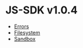 # JS-SDK v1.0.4

- [Errors](./v1.0.4/errors)
- [Filesystem](./v1.0.4/filesystem)
- [Sandbox](./v1.0.4/sandbox)